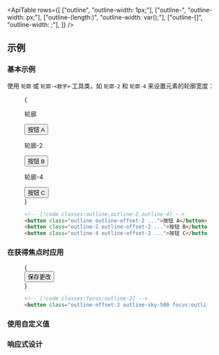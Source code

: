 

<ApiTable
  rows={[
    ["outline", "outline-width: 1px;"],
    ["outline-<number>", "outline-width: <number>px;"],
    ["outline-(length:<custom-property>)", "outline-width: var(<custom-property>);"],
    ["outline-[<value>]", "outline-width: <value>;"],
  ]}
/>

## 示例

### 基本示例

使用 `轮廓` 或 `轮廓-<数字>` 工具类，如 `轮廓-2` 和 `轮廓-4` 来设置元素的轮廓宽度：

<Figure>

<Example>
  {
    <div className="flex flex-col items-center justify-center gap-8 text-center text-sm font-bold text-white sm:flex-row sm:gap-16">
      <div className="flex shrink-0 flex-col items-center">
        <p className="mb-3 text-center font-mono text-xs font-medium text-gray-500 dark:text-gray-400">轮廓</p>
        <button className="dark:border-gray rounded-md border border-gray-300 bg-white px-4 py-2 text-sm font-semibold text-gray-700 outline outline-offset-2 outline-blue-500 dark:border-transparent dark:bg-gray-700 dark:text-gray-200">
          按钮 A
        </button>
      </div>
      <div className="flex shrink-0 flex-col items-center">
        <p className="mb-3 text-center font-mono text-xs font-medium text-gray-500 dark:text-gray-400">轮廓-2</p>
        <button className="dark:border-gray rounded-md border border-gray-300 bg-white px-4 py-2 text-sm font-semibold text-gray-700 outline-2 outline-offset-2 outline-blue-500 dark:border-transparent dark:bg-gray-700 dark:text-gray-200">
          按钮 B
        </button>
      </div>
      <div className="flex shrink-0 flex-col items-center">
        <p className="mb-3 text-center font-mono text-xs font-medium text-gray-500 dark:text-gray-400">轮廓-4</p>
        <button className="dark:border-gray rounded-md border border-gray-300 bg-white px-4 py-2 text-sm font-semibold text-gray-700 outline-4 outline-offset-2 outline-blue-500 dark:border-transparent dark:bg-gray-700 dark:text-gray-200">
          按钮 C
        </button>
      </div>
    </div>
  }
</Example>

```html
<!-- [!code classes:outline,outline-2,outline-4] -->
<button class="outline outline-offset-2 ...">按钮 A</button>
<button class="outline-2 outline-offset-2 ...">按钮 B</button>
<button class="outline-4 outline-offset-2 ...">按钮 C</button>
```

</Figure>

### 在获得焦点时应用

<TargetingSpecificStates property="outline-width" variant="focus">

<Figure hint="聚焦按钮以查看添加的轮廓">

<Example>
  {
    <div className="mx-auto flex max-w-md justify-center gap-4 text-center text-sm leading-6 font-bold text-white">
      <button className="rounded-md border border-gray-300 bg-white px-4 py-2 text-sm font-semibold text-gray-700 outline-offset-2 outline-sky-500 focus:outline-2 dark:border-transparent dark:bg-gray-700 dark:text-gray-200">
        保存更改
      </button>
    </div>
  }
</Example>

```html
<!-- [!code classes:focus:outline-2] -->
<button class="outline-offset-2 outline-sky-500 focus:outline-2 ...">保存更改</button>
```

</Figure>

</TargetingSpecificStates>

### 使用自定义值

<UsingACustomValue utility="outline" value="2vw" name="轮廓宽度" dataType="length" variable="outline-width" />

### 响应式设计

<ResponsiveDesign property="outline-width" defaultClass="outline" featuredClass="outline-2" />